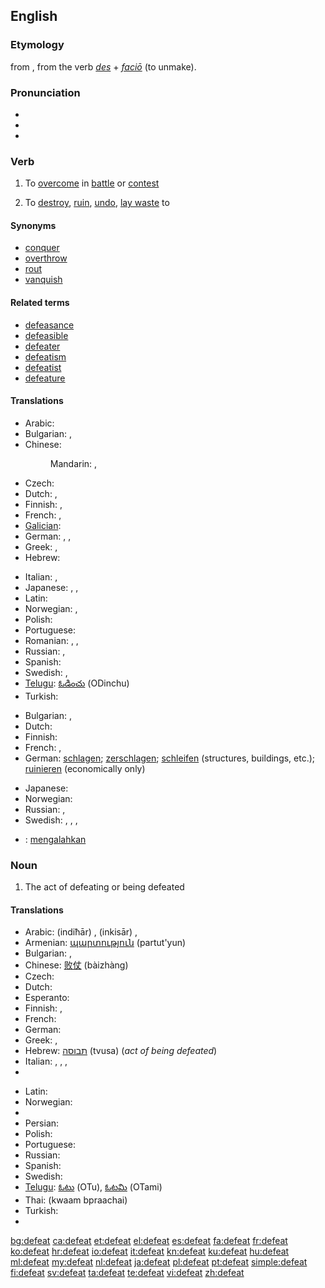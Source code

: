 ==English==

===Etymology===
from {{etyl|fro}} {{term|desfait|lang=fr}}, from the verb {{term|desfaire|lang=fro}} {{etyl|la}} ''[[des]]'' + ''[[facio#Latin|faciō]]'' (to unmake).

===Pronunciation===
* {{IPA|/dɪˈfiːt/}}
* {{audio|en-us-defeat.ogg|Audio (US)}}
* {{rhymes|iːt}}

===Verb===
{{en-verb}}

# {{transitive}} To [[overcome]] in [[battle]] or [[contest]]
# {{transitive}} To [[destroy]], [[ruin]], [[undo]], [[lay waste]] to

====Synonyms====
* [[conquer]]
* [[overthrow]]
* [[rout]]
* [[vanquish]]

====Related terms====
* [[defeasance]]
* [[defeasible]]
* [[defeater]]
* [[defeatism]]
* [[defeatist]]
* [[defeature]]

====Translations====
{{trans-top|to overcome in battle or contest}}
* Arabic: {{t|ar|غلب|tr=ghálaba}}
* Bulgarian: {{t|bg|разбивам}},  {{t+|bg|побеждавам}}
* Chinese:
*: Mandarin: {{t|cmn|打敗|sc=Hani}},  {{t|cmn|打败|tr=dǎbài|sc=Hani}}
* Czech: {{t-|cs|porazit}}
* Dutch: {{t+|nl|verslaan}}, {{t+|nl|overwinnen}}
* Finnish: {{t+|fi|voittaa}}, {{t-|fi|päihittää}}
* French: {{t+|fr|défaire}}, {{t+|fr|vaincre}}
* [[Galician]]: {{t+|gl|vencer|xs=Galician}}
* German: {{t+|de|schlagen}}, {{t+|de|besiegen}}, {{t|de|niederringen}}
* Greek: {{t+|el|νικώ}}, {{t+|el|ανατρέπω}}
* Hebrew: {{t-|he|הביס|tr=hevís}}
{{trans-mid}}
* Italian: {{t+|it|sconfiggere}}, {{t+|it|battere}}
* Japanese: {{t-|ja|負かす|tr=まかす, makasu}}, {{t-|ja|やっつける|tr=yattsukeru}},
* Latin: {{t-|la|vincere}}
* Norwegian: {{t|no|overvinne}}, {{t|no|beseire}}
* Polish: {{t+|pl|pokonać}}
* Portuguese: {{t-|pt|derrotar}}
* Romanian: {{t+|ro|învinge}},  {{t-|ro|înfrânge}},  {{t-|ro|bate}}
* Russian: {{t|ru|побеждать|tr=pobeždát'}} {{impf}}, {{t+|ru|победить|tr=pobedít'}} {{pf.}}
* Spanish: {{t-|es|derrotar}}
* Swedish: {{t+|sv|besegra}}, {{t+|sv|övervinna}}
* [[Telugu]]: [[ఓడించు]] (ODinchu)
* Turkish: {{t+|tr|yenmek}}
{{trans-bottom}}

{{trans-top|to destroy}}
* Bulgarian: {{t|bg|разрушавам}},  {{t+|bg|унищожавам}}
* Dutch: {{t+|nl|vernietigen}}
* Finnish: {{t+|fi|tuhota}}
* French: {{t+|fr|détruire}}, {{t+|fr|ruiner}}
* German: [[schlagen]]; [[zerschlagen]]; [[schleifen]] (structures, buildings, etc.); [[ruinieren]] (economically only)
{{trans-mid}}
* Japanese: {{t-|ja|倒す|tr=たおす, taosu}}
* Norwegian: {{t+|no|ødelegge}}
* Russian: {{t|ru|разрушать|tr=razrušát'}} {{impf}}, {{t+|ru|разрушить|tr=razrúšit'}} {{pf.}}
* Swedish: {{t|sv|ödelägga}}, {{t|sv|förstöra}}, {{t|sv|tillintetgöra}}, {{t|sv|ruinera}}
{{trans-bottom}}

{{checktrans-top}}
* {{ttbc|Indonesian}}: [[mengalahkan]]
{{trans-bottom}}

===Noun===
{{en-noun}}

# The act of defeating or being defeated

====Translations====
{{trans-top|the act of defeating or being defeated}}
* Arabic: {{Arab|[[اندحار]]}} (indiħār) {{m}}, {{Arab|[[انكسار]]}} (inkisār) {{m}},  {{t|ar|هزيمة|f|tr=haziima}}
* Armenian: [[պարտություն]] (partut'yun)
* Bulgarian: {{t+|bg|поражение|n}},  {{t|bg|унищожение|n}}
* Chinese: [[败仗]] (bàizhàng)
* Czech: {{t-|cs|porážka|f}}
* Dutch: {{t+|nl|nederlaag}}
* Esperanto: {{t-|eo|malvenko|xs=Esperanto}}
* Finnish: {{t+|fi|tappio}}, {{t-|fi|häviö}}
* French: {{t+|fr|défaite|f}}
* German: {{t+|de|Niederlage|f}}
* Greek: {{t+|el|ήττα|f}}, {{t+|el|ακύρωση|f}}
* Hebrew: [[תבוסה]] (tvusa) {{f}} (''act of being defeated'')
* Italian: {{t-|it|sconfitta|f}}, {{t+|it|disfatta|f}}, {{t+|it|fallimento|m}}, {{t+|it|insuccesso|m}}
* {{trreq|Japanese}}
{{trans-mid}}
* Latin: {{t-|la|clades|f}}
* Norwegian: {{t|no|nederlag}} {{g|Norwegian}}
* {{trreq|Old English}}
* Persian: {{t+|fa|شکست دادن|xs=Persian}}
* Polish: {{t-|pl|porażka|f}}
* Portuguese: {{t+|pt|derrota|f}}
* Russian: {{t+|ru|поражение|n|tr=poražénije}}
* Spanish: {{t-|es|derrota|f}}
* Swedish: {{t-|sv|besegran|c}}
* [[Telugu]]: [[ఓటు]] (OTu), [[ఓటమి]] (OTami)
* Thai: {{Thai|[[ความปราชัย]]}} (kwaam bpraachai)
* Turkish: {{t|tr|yenilgi}}
* {{trreq|Vietnamese}}
{{trans-bottom}}

[[bg:defeat]]
[[ca:defeat]]
[[et:defeat]]
[[el:defeat]]
[[es:defeat]]
[[fa:defeat]]
[[fr:defeat]]
[[ko:defeat]]
[[hr:defeat]]
[[io:defeat]]
[[it:defeat]]
[[kn:defeat]]
[[ku:defeat]]
[[hu:defeat]]
[[ml:defeat]]
[[my:defeat]]
[[nl:defeat]]
[[ja:defeat]]
[[pl:defeat]]
[[pt:defeat]]
[[simple:defeat]]
[[fi:defeat]]
[[sv:defeat]]
[[ta:defeat]]
[[te:defeat]]
[[vi:defeat]]
[[zh:defeat]]